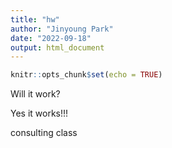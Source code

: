 ```yaml
---
title: "hw"
author: "Jinyoung Park"
date: "2022-09-18"
output: html_document
---
```


```r
knitr::opts_chunk$set(echo = TRUE)
```


Will it work? 

Yes it works!!! 

consulting class 
